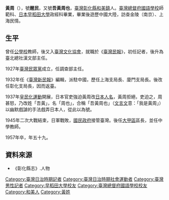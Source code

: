 '''黃周'''（{{Bd|1899年||1957年}}），號'''醒民'''，又號'''吾黃周也'''，[[臺灣|臺灣]][[彰化縣|彰化縣]][[和美鎮|和美鎮]]人。[[臺灣總督府國語學校|臺灣總督府國語學校]]師範科、[[日本|日本]][[早稻田大學|早稻田大學]]政經科畢業，畢業後遊歷中國大陸，訪查金陵（南京）、上海民情。

==生平==
曾任[[公學校|公學校]]教師，後又入[[臺灣文化協會|臺灣文化協會]]，就職於《[[臺灣民報|臺灣民報]]》，初任記者，後升為臺北總社漢文部主任。

1927年[[臺灣民眾黨_(1927年)|臺灣民眾黨]]成立，任調查部主任。

1932年任《[[臺灣新民報|臺灣新民報]]》編輯，派駐中國，歷任上海支局長、廈門支局長。後改任彰化支局長，因而返臺。

1937年[[皇民化運動|皇民化運動]]開展，日本官吏強迫黃周改[[日本人名|日本人名]]，黃周拒絕，吏迫之，周甚怒，乃改姓「吾黃」，名「周也」，合稱「吾黃周也」（[[文言文|文言文]]意：「我是黃周」）以幽默戲謔的手法戲弄日本人，從此以為號。

1945年二次大戰結束，日軍戰敗，[[國民政府|國民政府]]接管臺灣。後任[[大甲區|大甲區]]區長，並任中學教師。

1957年卒，年五十九。

== 資料來源 ==
*《彰化縣志》.人物

[[Category:臺灣日治時期記者|Category:臺灣日治時期記者]]
[[Category:臺灣日治時期社會運動者|Category:臺灣日治時期社會運動者]]
[[Category:臺灣男性記者|Category:臺灣男性記者]]
[[Category:早稻田大學校友|Category:早稻田大學校友]]
[[Category:臺灣總督府國語學校校友|Category:臺灣總督府國語學校校友]]
[[Category:和美人|Category:和美人]]
[[Category:黃姓|Category:黃姓]]